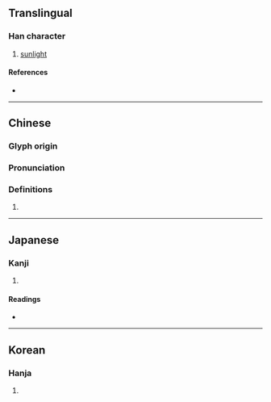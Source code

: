 {{character info}}
==Translingual==

===Han character===
{{Han char|rn=72|rad=日|as=07|sn=11|four=66010|canj=ABUU|ids=⿰日見}}

# [[sunlight]]

====References====
* {{Han ref|kx=0495.370|dkj=13942|dj=0861.230|hdz=21512.090|uh=665B|ud=26203|bh=D5AB|bd=54699}}

----

==Chinese==
{{zh-forms|s=𬀪}}

===Glyph origin===
{{Han etym}}

===Pronunciation===
{{zh-pron
|m=xiàn
|c=jin5,jin6
|mc=y
|oc=y
|ma=
|cat=n
}}

===Definitions===
{{zh-hanzi}}

# {{rfdef|zh}}

----

==Japanese==

===Kanji===
{{ja-kanji|grade=|rs=日07}}

# {{rfdef|ja|sort=日07}}

====Readings====
* {{ja-readings|on=けん, げん, でん, ねん|kun=ひ が あらわれる<ひ が あらはれる, ひざ|nanori=あき}}

----

==Korean==

===Hanja===
{{ko-hanja|hangeul=현|eumhun=|rv=hyeon|mr=hyŏn|y=hyen}}

# {{rfdef|ko|sort=日07}}